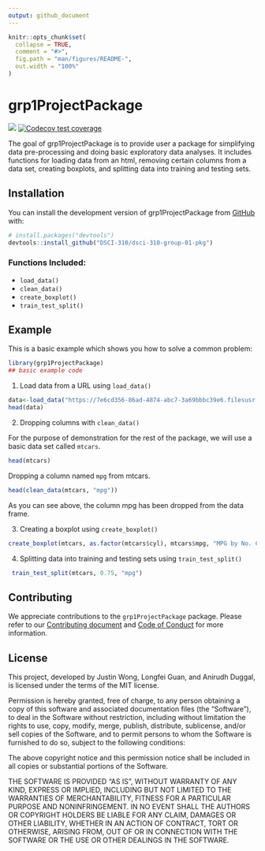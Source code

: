 ```yaml
---
output: github_document
---
```


<!-- README.md is generated from README.Rmd. Please edit that file -->

```r
knitr::opts_chunk$set(
  collapse = TRUE,
  comment = "#>",
  fig.path = "man/figures/README-",
  out.width = "100%"
)
```

# grp1ProjectPackage

<!-- badges: start -->
![](https://github.com/DSCI-310/dsci-310-group-01-pkg/actions/workflows/test_coverage.yaml/badge.svg)
[![Codecov test coverage](https://codecov.io/gh/DSCI-310/dsci-310-group-01-pkg/branch/main/graph/badge.svg)](https://app.codecov.io/gh/DSCI-310/dsci-310-group-01-pkg?branch=main)
<!-- badges: end -->

The goal of grp1ProjectPackage is to provide user a package for simplifying data pre-processing and doing basic exploratory data analyses. It includes functions for loading data from an html, removing certain columns from a data set, creating boxplots, and splitting data into training and testing sets.

## Installation

You can install the development version of grp1ProjectPackage from [GitHub](https://github.com/) with:

``` r
# install.packages("devtools")
devtools::install_github("DSCI-310/dsci-310-group-01-pkg")
```

### Functions Included:
- `load_data()`
- `clean_data()`
- `create_boxplot()`
- `train_test_split()`

## Example

This is a basic example which shows you how to solve a common problem:

```r
library(grp1ProjectPackage)
## basic example code
```

1. Load data from a URL using `load_data()`

```r
data<-load_data("https://7e6cd356-86ad-4874-abc7-3a69bbbc39e6.filesusr.com/ugd/c5a545_c1b17c070c984dfcb14cf1c3bb0b6e67.csv?dn=garments_worker_productivity.csv")
head(data)
```

2. Dropping columns with `clean_data()`

For the purpose of demonstration for the rest of the package, we will use a basic data set called `mtcars`. 

```r
head(mtcars)
```

Dropping a column named `mpg` from mtcars.

```r
head(clean_data(mtcars, "mpg"))
```

As you can see above, the column mpg has been dropped from the data frame.

3. Creating a boxplot using `create_boxplot()`

```r
create_boxplot(mtcars, as.factor(mtcars$cyl), mtcars$mpg, "MPG by No. Cylinders", "No. Cylinders", "mpg")
```

4. Splitting data into training and testing sets using `train_test_split()`

```r
 train_test_split(mtcars, 0.75, "mpg")
```

## Contributing

We appreciate contributions to the `grp1ProjectPackage` package. Please refer to our [Contributing document](https://github.com/jw327/dsci-310-group-01-pkg/blob/main/CONTRIBUTING.md) and [Code of Conduct](https://github.com/jw327/dsci-310-group-01-pkg/blob/main/CODE_OF_CONDUCT.md) for more information.

## License

This project, developed by Justin Wong, Longfei Guan, and Anirudh Duggal, is licensed under the terms of the MIT license.

Permission is hereby granted, free of charge, to any person obtaining a copy of this software and associated documentation files (the "Software"), to deal in the Software without restriction, including without limitation the rights to use, copy, modify, merge, publish, distribute, sublicense, and/or sell copies of the Software, and to permit persons to whom the Software is furnished to do so, subject to the following conditions:

The above copyright notice and this permission notice shall be included in all copies or substantial portions of the Software.

THE SOFTWARE IS PROVIDED "AS IS", WITHOUT WARRANTY OF ANY KIND, EXPRESS OR IMPLIED, INCLUDING BUT NOT LIMITED TO THE WARRANTIES OF MERCHANTABILITY, FITNESS FOR A PARTICULAR PURPOSE AND NONINFRINGEMENT. IN NO EVENT SHALL THE AUTHORS OR COPYRIGHT HOLDERS BE LIABLE FOR ANY CLAIM, DAMAGES OR OTHER LIABILITY, WHETHER IN AN ACTION OF CONTRACT, TORT OR OTHERWISE, ARISING FROM, OUT OF OR IN CONNECTION WITH THE SOFTWARE OR THE USE OR OTHER DEALINGS IN THE SOFTWARE.
